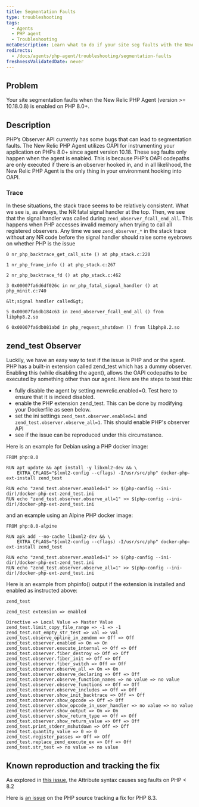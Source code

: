 ```yaml
---
title: Segmentation Faults
type: troubleshooting
tags:
  - Agents
  - PHP agent
  - Troubleshooting
metaDescription: Learn what to do if your site seg faults with the New Relic PHP Agent
redirects:
  - /docs/agents/php-agent/troubleshooting/segmentation-faults
freshnessValidatedDate: never
---
```


## Problem

Your site segmentation faults when the New Relic PHP Agent (version >= 10.18.0.8) is enabled on PHP 8.0+.

## Description

PHP’s Observer API currently has some bugs that can lead to segmentation faults. The New Relic PHP Agent utilizes OAPI for instrumenting your application on PHPs 8.0+ since agent version 10.18. These seg faults only happen when the agent is enabled. This is because PHP’s OAPI codepaths are only executed if there is an observer hooked in, and in all likelihood, the New Relic PHP Agent is the only thing in your environment hooking into OAPI.

### Trace

In these situations, the stack trace seems to be relatively consistent. What we see is, as always, the NR fatal signal handler at the top. Then, we see that the signal handler was called during ```zend_observer_fcall_end_all```. This happens when PHP accesses invalid memory when trying to call all registered observers. Any time we see ```zend_observer_*``` in the stack trace without any NR code before the signal handler should raise some eyebrows on whether PHP is the issue

```
0 nr_php_backtrace_get_call_site () at php_stack.c:220

1 nr_php_frame_info () at php_stack.c:267

2 nr_php_backtrace_fd () at php_stack.c:462

3 0x00007fa6d6df026c in nr_php_fatal_signal_handler () at php_minit.c:740

&lt;signal handler called&gt;

5 0x00007fa6db184c63 in zend_observer_fcall_end_all () from libphp8.2.so

6 0x00007fa6db081abd in php_request_shutdown () from libphp8.2.so
```

## zend_test Observer

Luckily, we have an easy way to test if the issue is PHP and or the agent. PHP has a built-in extension called zend_test which has a dummy observer. Enabling this (while disabling the agent), allows the OAPI codepaths to be executed by something other than our agent. Here are the steps to test this:

- fully disable the agent by setting newrelic.enabled=0. Test here to ensure that it is indeed disabled.
- enable the PHP extension zend_test. This can be done by modifying your Dockerfile as seen below.
- set the ini settings ```zend_test.observer.enabled=1``` and ```zend_test.observer.observe_all=1```. This should enable PHP's observer API
- see if the issue can be reproduced under this circumstance.

Here is an example for Debian using a PHP docker image:

```
FROM php:8.0

RUN apt update && apt install -y libxml2-dev && \
    EXTRA_CFLAGS="$(xml2-config --cflags) -I/usr/src/php" docker-php-ext-install zend_test

RUN echo "zend_test.observer.enabled=1" >> $(php-config --ini-dir)/docker-php-ext-zend_test.ini
RUN echo "zend_test.observer.observe_all=1" >> $(php-config --ini-dir)/docker-php-ext-zend_test.ini
```

 and an example using an Alpine PHP docker image:

```
FROM php:8.0-alpine

RUN apk add --no-cache libxml2-dev && \
    EXTRA_CFLAGS="$(xml2-config --cflags) -I/usr/src/php" docker-php-ext-install zend_test

RUN echo "zend_test.observer.enabled=1" >> $(php-config --ini-dir)/docker-php-ext-zend_test.ini
RUN echo "zend_test.observer.observe_all=1" >> $(php-config --ini-dir)/docker-php-ext-zend_test.ini
```

Here is an example from phpinfo() output if the extension is installed and enabled as instructed above:

```
zend_test

zend_test extension => enabled

Directive => Local Value => Master Value
zend_test.limit_copy_file_range => -1 => -1
zend_test.not_empty_str_test => val => val
zend_test.observe_opline_in_zendmm => Off => Off
zend_test.observer.enabled => On => On
zend_test.observer.execute_internal => Off => Off
zend_test.observer.fiber_destroy => Off => Off
zend_test.observer.fiber_init => Off => Off
zend_test.observer.fiber_switch => Off => Off
zend_test.observer.observe_all => On => On
zend_test.observer.observe_declaring => Off => Off
zend_test.observer.observe_function_names => no value => no value
zend_test.observer.observe_functions => Off => Off
zend_test.observer.observe_includes => Off => Off
zend_test.observer.show_init_backtrace => Off => Off
zend_test.observer.show_opcode => Off => Off
zend_test.observer.show_opcode_in_user_handler => no value => no value
zend_test.observer.show_output => On => On
zend_test.observer.show_return_type => Off => Off
zend_test.observer.show_return_value => Off => Off
zend_test.print_stderr_mshutdown => Off => Off
zend_test.quantity_value => 0 => 0
zend_test.register_passes => Off => Off
zend_test.replace_zend_execute_ex => Off => Off
zend_test.str_test => no value => no value
```

## Known reproduction and tracking the fix

As explored in [this issue](https://github.com/newrelic/newrelic-php-agent/issues/865), the Attribute syntax causes seg faults on PHP < 8.2

Here is [an issue](https://github.com/php/php-src/issues/13817) on the PHP source tracking a fix for PHP 8.3. 

